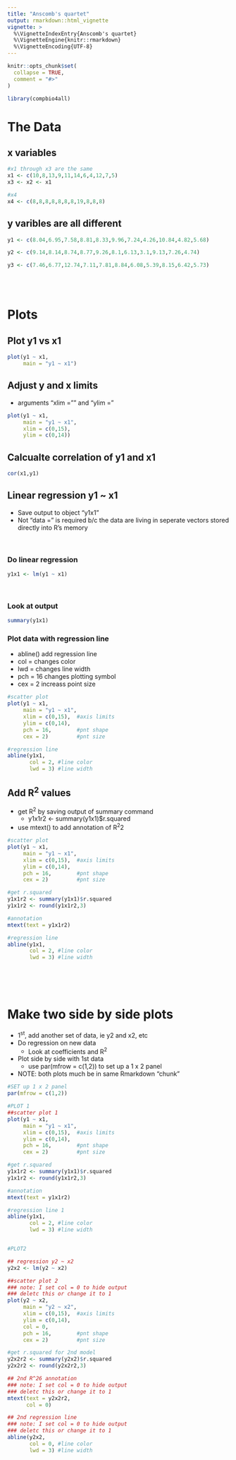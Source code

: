 ```yaml
---
title: "Anscomb's quartet"
output: rmarkdown::html_vignette
vignette: >
  %\VignetteIndexEntry{Anscomb's quartet}
  %\VignetteEngine{knitr::rmarkdown}
  %\VignetteEncoding{UTF-8}
---
```


```r
knitr::opts_chunk$set(
  collapse = TRUE,
  comment = "#>"
)
```

```r
library(compbio4all)
```







# The Data

## x variables
```r
#x1 through x3 are the same
x1 <- c(10,8,13,9,11,14,6,4,12,7,5)
x3 <- x2 <- x1

#x4
x4 <- c(8,8,8,8,8,8,8,19,8,8,8)


```


## y varibles are all different
```r
y1 <- c(8.04,6.95,7.58,8.81,8.33,9.96,7.24,4.26,10.84,4.82,5.68)

y2 <- c(9.14,8.14,8.74,8.77,9.26,8.1,6.13,3.1,9.13,7.26,4.74)

y3 <- c(7.46,6.77,12.74,7.11,7.81,8.84,6.08,5.39,8.15,6.42,5.73)

```


<br><br>

# Plots

## Plot y1 vs x1

```r
plot(y1 ~ x1, 
     main = "y1 ~ x1")
```


## Adjust y and x limits

* arguments "xlim ="" and "ylim = "

```r
plot(y1 ~ x1, 
     main = "y1 ~ x1",
     xlim = c(0,15),
     ylim = c(0,14))
```




## Calcualte correlation of y1 and x1
```r
cor(x1,y1)
```

## Linear regression y1 ~ x1

* Save output to object "y1x1"
* Not "data = " is required b/c the data are living in seperate vectors stored directly into R's memory

<br>

### Do linear regression
```r
y1x1 <- lm(y1 ~ x1)
```

<br>

### Look at output

```r
summary(y1x1)
```


### Plot data with regression line

* abline() add regression line
* col = changes color
* lwd = changes line width
* pch = 16 changes plotting symbol
* cex = 2 increass point size

```r
#scatter plot
plot(y1 ~ x1, 
     main = "y1 ~ x1",
     xlim = c(0,15),  #axis limits
     ylim = c(0,14),
     pch = 16,        #pnt shape
     cex = 2)         #pnt size

#regression line
abline(y1x1, 
       col = 2, #line color
       lwd = 3) #line width
```


## Add R^2^ values

* get R^2^ by saving output of summary command
    + y1x1r2 <- summary(y1x1)$r.squared
* use mtext() to add annotation of R^2^2

```r
#scatter plot
plot(y1 ~ x1, 
     main = "y1 ~ x1",
     xlim = c(0,15),  #axis limits
     ylim = c(0,14),
     pch = 16,        #pnt shape
     cex = 2)         #pnt size

#get r.squared
y1x1r2 <- summary(y1x1)$r.squared
y1x1r2 <- round(y1x1r2,3)

#annotation
mtext(text = y1x1r2)

#regression line
abline(y1x1, 
       col = 2, #line color
       lwd = 3) #line width
```

<br><br><br>

# Make two side by side plots

* 1^st^, add another set of data, ie y2 and x2, etc
* Do regression on new data
    + Look at coefficients and R^2^
* Plot side by side with 1st data
    + use par(mfrow = c(1,2)) to set up a 1 x 2 panel
* NOTE: both plots much be in same Rmarkdown "chunk"


```r
#SET up 1 x 2 panel
par(mfrow = c(1,2))

#PLOT 1
##scatter plot 1
plot(y1 ~ x1, 
     main = "y1 ~ x1",
     xlim = c(0,15),  #axis limits
     ylim = c(0,14),
     pch = 16,        #pnt shape
     cex = 2)         #pnt size

#get r.squared
y1x1r2 <- summary(y1x1)$r.squared
y1x1r2 <- round(y1x1r2,3)

#annotation
mtext(text = y1x1r2)

#regression line 1
abline(y1x1, 
       col = 2, #line color
       lwd = 3) #line width


#PLOT2

## regression y2 ~ x2
y2x2 <- lm(y2 ~ x2)

##scatter plot 2
### note: I set col = 0 to hide output
### deletc this or change it to 1
plot(y2 ~ x2, 
     main = "y2 ~ x2",
     xlim = c(0,15),  #axis limits
     ylim = c(0,14),
     col = 0,
     pch = 16,        #pnt shape
     cex = 2)         #pnt size

#get r.squared for 2nd model
y2x2r2 <- summary(y2x2)$r.squared
y2x2r2 <- round(y2x2r2,3)

## 2nd R^26 annotation
### note: I set col = 0 to hide output
### deletc this or change it to 1
mtext(text = y2x2r2, 
      col = 0)

## 2nd regression line
### note: I set col = 0 to hide output
### deletc this or change it to 1
abline(y2x2, 
       col = 0, #line color
       lwd = 3) #line width


```

